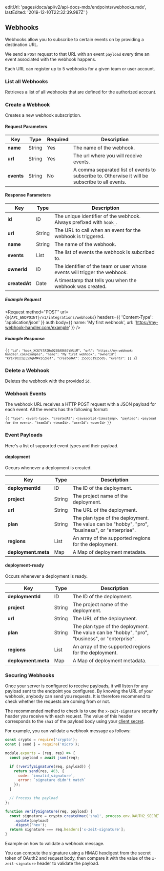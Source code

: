 
  editUrl: 'pages/docs/api/v2/api-docs-mdx/endpoints/webhooks.mdx',
  lastEdited: '2019-12-10T22:32:39.987Z'
}

## Webhooks

Webhooks allow you to subscribe to certain events on <OrgName /> by providing a destination URL.

We send a `POST` request to that URL with an event `payload` every time an event associated with the webhook happens.

Each URL can register up to 5 webhooks for a given team or user account.

### List all Webhooks

<Endpoint method="GET" url="/v1/integrations/webhooks" />

Retrieves a list of all webhooks that are defined for the authorized account.

### Create a Webhook

<Endpoint method="POST" url="/v1/integrations/webhooks" />

Creates a new webhook subscription.

#### Request Parameters

| Key        | <HelpLink href="#api-basics/types" hasIcon>Type</HelpLink> | Required | Description                                                                                     |
| ---------- | ---------------------------------------------------------- | -------- | ----------------------------------------------------------------------------------------------- |
| **name**   | <HelpLink href="#api-basics/types">String</HelpLink>       | Yes      | The name of the webhook.                                                                        |
| **url**    | <HelpLink href="#api-basics/types">String</HelpLink>       | Yes      | The url where you will receive events.                                                          |
| **events** | <HelpLink href="#api-basics/types">String</HelpLink>       | No       | A comma separated list of events to subscribe to. Otherwise it will be subscribe to all events. |

#### Response Parameters

| Key           | <HelpLink href="#api-basics/types" hasIcon>Type</HelpLink> | Description                                                               |
| ------------- | ---------------------------------------------------------- | ------------------------------------------------------------------------- |
| **id**        | <HelpLink href="#api-basics/types">ID</HelpLink>           | The unique identifier of the webhook. Always prefixed with `hook_`.       |
| **url**       | <HelpLink href="#api-basics/types">String</HelpLink>       | The URL to call when an event for the webhook is triggered.               |
| **name**      | <HelpLink href="#api-basics/types">String</HelpLink>       | The name of the webhook.                                                  |
| **events**    | <HelpLink href="#api-basics/types">List</HelpLink>         | The list of events the webhook is subcribed to.                           |
| **ownerId**   | <HelpLink href="#api-basics/types">ID</HelpLink>           | The identifier of the team or user whose events will trigger the webhook. |
| **createdAt** | <HelpLink href="#api-basics/types">Date</HelpLink>         | A timestamp that tells you when the webhook was created.                  |

##### Example Request

<Request
  method="POST"
  url={`${API_ENDPOINT}/v1/integrations/webhooks`}
  headers={{
    'Content-Type': 'application/json'
  }}
  auth
  body={{
    name: 'My first webhook',
    url: 'https://my-webhook-handler.com/example'
  }}
/>

##### Example Response

<Code lang="json">{`{
  "id": "hook_XCG7t7AIHuO2SBA8667zNUiM",
  "url": "https://my-webhook-handler.com/example",
  "name": "My first webhook",
  "ownerId": "kr1PsOIzqEL5Xg6M4VZcZosf",
  "createdAt": 1558531915505,
  "events": []
}`}</Code>

### Delete a Webhook

<Endpoint method="DELETE" url="/v1/integrations/webhooks/:id" />

Deletes the webhook with the provided `id`.

### Webhook Events

The webhook URL receives a HTTP POST request with a JSON payload for each event. All the events has the following format:

<Code lang="json">{`{
  "type": <event-type>,
  "createdAt": <javascript-timestamp>,
  "payload": <payload for the event>,
  "teamId": <teamId>,
  "userId": <userId>
}`}</Code>

### Event Payloads

Here's a list of supported event types and their payload.

#### deployment

Occurs whenever a deployment is created.

| Key                 | <HelpLink href="#api-basics/types" hasIcon>Type</HelpLink> | Description                                                                                    |
| ------------------- | ---------------------------------------------------------- | ---------------------------------------------------------------------------------------------- |
| **deploymentId**    | <HelpLink href="#api-basics/types">ID</HelpLink>           | The ID of the deployment.                                                                      |
| **project**         | <HelpLink href="#api-basics/types">String</HelpLink>       | The project name of the deployment.                                                            |
| **url**             | <HelpLink href="#api-basics/types">String</HelpLink>       | The URL of the deployment.                                                                     |
| **plan**            | <HelpLink href="#api-basics/types">String</HelpLink>       | The plan type of the deployment. The value can be "hobby", "pro", "business", or "enterprise". |
| **regions**         | <HelpLink href="#api-basics/types">List</HelpLink>         | An array of the supported regions for the deployment.                                          |
| **deployment.meta** | <HelpLink href="#api-basics/types">Map</HelpLink>          | A Map of deployment metadata.                                                                  |

#### deployment-ready

Occurs whenever a deployment is ready.

| Key                 | <HelpLink href="#api-basics/types" hasIcon>Type</HelpLink> | Description                                                                                    |
| ------------------- | ---------------------------------------------------------- | ---------------------------------------------------------------------------------------------- |
| **deploymentId**    | <HelpLink href="#api-basics/types">ID</HelpLink>           | The ID of the deployment.                                                                      |
| **project**         | <HelpLink href="#api-basics/types">String</HelpLink>       | The project name of the deployment.                                                            |
| **url**             | <HelpLink href="#api-basics/types">String</HelpLink>       | The URL of the deployment.                                                                     |
| **plan**            | <HelpLink href="#api-basics/types">String</HelpLink>       | The plan type of the deployment. The value can be "hobby", "pro", "business", or "enterprise". |
| **regions**         | <HelpLink href="#api-basics/types">List</HelpLink>         | An array of the supported regions for the deployment.                                          |
| **deployment.meta** | <HelpLink href="#api-basics/types">Map</HelpLink>          | A Map of deployment metadata.                                                                  |

### Securing Webhooks

Once your server is configured to receive payloads, it will listen for any payload sent to the endpoint you configured. By knowing the URL of your webhook, anybody can send you requests. It is therefore recommend to check whether the requests are coming from <OrgName /> or not.

The recommended method to check is to use the `x-zeit-signature` security header you receive with each request. The value of this header corresponds to the `sha1` of the payload body using your [client secret](/docs/api#endpoints/oauth2).

For example, you can validate a webhook message as follows:

```js
const crypto = require('crypto');
const { send } = require('micro');

module.exports = (req, res) => {
  const payload = await json(req);

  if (!verifySignature(req, payload)) {
    return send(res, 403, {
      code: `invalid_signature`,
      error: `signature didn't match`
    });
  }

  // Process the payload
};

function verifySignature(req, payload) {
  const signature = crypto.createHmac('sha1', process.env.OAUTH2_SECRET)
    .update(payload)
    .digest('hex');
  return signature === req.headers['x-zeit-signature'];
}
```

<Caption>Example on how to validate a webhook message.</Caption>

You can compute the signature using a HMAC hexdigest from the secret token of OAuth2 and request body, then compare it with the value of the `x-zeit-signature` header to validate the payload.
